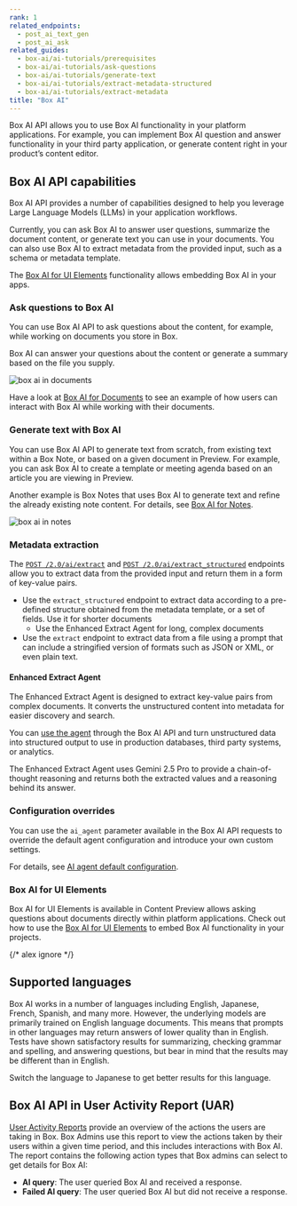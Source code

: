 ```yaml
---
rank: 1
related_endpoints:
  - post_ai_text_gen
  - post_ai_ask
related_guides:
  - box-ai/ai-tutorials/prerequisites
  - box-ai/ai-tutorials/ask-questions
  - box-ai/ai-tutorials/generate-text
  - box-ai/ai-tutorials/extract-metadata-structured
  - box-ai/ai-tutorials/extract-metadata
title: "Box AI"
---
```

Box AI API allows you to use Box AI
functionality
in your platform applications. For example, you can
implement Box AI question and answer
functionality in your third party application,
or generate content right in
your product’s content editor.

## Box AI API capabilities

Box AI API provides a number of capabilities
designed to help you leverage Large Language Models (LLMs)
in your application workflows.

Currently, you can ask Box AI to answer
user questions, summarize the document content,
or generate text you can use in your documents.
You can also use Box AI to extract metadata from the
provided input, such as a schema or metadata template.

The [Box AI for UI Elements][boxaielement] functionality
allows embedding Box AI in your apps.

### Ask questions to Box AI

You can use Box AI API to ask questions about
the content, for example, while working
on documents you store in Box.

Box AI can answer your questions about the
content or generate a summary based on the
file you supply.

![box ai in documents](./images/box-ai-in-doc.png)

Have a look at [Box AI for Documents][boxaidocs]
to see an example of how users can interact
with Box AI while
working with their documents.

### Generate text with Box AI

You can use Box AI API to generate text
from scratch, from existing text within a Box Note, or
based on a given document in Preview.
For example, you can ask Box AI to create a template
or meeting agenda based on an article you are viewing in
Preview.

Another example is Box Notes that uses Box AI
to generate text
and refine the already existing note content.
For details, see [Box AI for Notes][boxainotes].

![box ai in notes](./images/box-ai-in-notes.png)

### Metadata extraction

The [`POST /2.0/ai/extract`][extract] and [`POST /2.0/ai/extract_structured`][extract-structured] endpoints allow you to extract data from the provided input and return them in a form of key-value pairs.

* Use the `extract_structured` endpoint to extract data according to a pre-defined structure obtained from the metadata template, or a set of fields. Use it for shorter documents
	* Use the Enhanced Extract Agent for long, complex documents
* Use the `extract` endpoint to extract data from a file using a prompt that can include a stringified version of formats such as JSON or XML, or even plain text.

#### Enhanced Extract Agent

The Enhanced Extract Agent is designed to extract key-value pairs from complex documents. It converts the unstructured content into metadata for easier discovery and search. 

You can [use the agent][eea-tutorial] through the Box AI API and turn unstructured data into structured output to use in production databases, third party systems, or analytics.

The Enhanced Extract Agent uses Gemini 2.5 Pro to provide a chain-of-thought reasoning and returns both the extracted values and a reasoning behind
its answer.

### Configuration overrides

You can use the `ai_agent` parameter available in the Box AI API requests to override the default agent configuration and introduce your own custom settings.

For details, see [AI agent default configuration][agent-default].

### Box AI for UI Elements

Box AI for UI Elements is available in Content Preview
allows asking questions about documents directly
within platform applications.
Check out how to use the [Box AI for UI Elements][boxaielement]
to embed Box AI functionality in your projects.

{/* alex ignore */}

## Supported languages

Box AI works in a number of languages including
English, Japanese, French, Spanish, and many more.
However, the underlying models are primarily
trained on English language documents. This means
that prompts in other languages may return answers
of lower quality than in English. Tests have shown
satisfactory results for summarizing, checking grammar
and spelling, and answering questions, but bear in mind
that the results may be different than in English.

<Message type="tip">

Switch the language to Japanese to get
better results for this language.

</Message>

## Box AI API in User Activity Report (UAR)

[User Activity Reports][uar] provide an overview of the actions the users are taking in Box. Box Admins use this report to view the actions taken by their users within a given time period, and this includes interactions with Box AI. The report contains the following action types that Box admins can select to get details for Box AI:

* **AI query**: The user queried Box AI and received a response.
* **Failed AI query**: The user queried Box AI but did not receive a response.

[boxainotes]: https://support.box.com/hc/en-us/articles/22198577315347-Box-AI-for-Notes
[boxaidocs]: https://support.box.com/hc/en-us/articles/22158484213267-Box-AI-for-Documents
[boxaielement]: g://embed/ui-elements/preview#box-ai-ui-element
[uar]: https://support.box.com/hc/en-us/articles/4415012490387-User-Activity-Report
[agent-default]: g://box-ai/ai-agents/get-agent-default-config
[extract]: e://post_ai_extract
[extract-structured]: e://post_ai_extract_structured
[eea-tutorial]: g://box-ai/ai-tutorials/extract-metadata-structured#